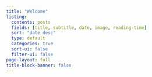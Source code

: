 ```yaml
---
title: "Welcome"
listing:
  contents: posts
  fields: [title, subtitle, date, image, reading-time]
  sort: "date desc"
  type: default
  categories: true
  sort-ui: false
  filter-ui: false
page-layout: full
title-block-banner: false
---
```



